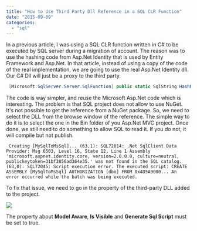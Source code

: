 ```yaml
---
title: "How to Use Third Party Dll Reference in a SQL CLR Function"
date: "2015-09-09"
categories: 
  - "sql"
---
```


In a previous article, I was using a SQL CLR function written in C\# to be executed by SQL server during a migration of account. The reason was to use the hashing code from Asp.Net Identity that is used by Entity Framework and Asp.Net. In that article, instead of using a copy of the code of the real implementation, we are going to use the real Asp.Net Identity dll. Our C\# Dll will just be a proxy to the third party.


```csharp
 [Microsoft.SqlServer.Server.SqlFunction] public static SqlString HashPassword2(string plainPassword) { var hasher = new Microsoft.AspNet.Identity.PasswordHasher(); return hasher.HashPassword(plainPassword); } 
```

The code is way simpler, and reuse the Microsoft Asp.Net code which is interesting. The problem is that SQL project does not allow to use NuGet. It's not possible to get the reference from a NuGet package. So, we need to select the DLL from the browse window of the reference. The simple way to do it is to select the one in the Bin folder of you Asp.Net MVC project. Once done, we still need to do something to allow SQL to read it. If you do not, it will compile but not publish.

``` 
 Creating [MySqlToMsSql]... (63,1): SQL72014: .Net SqlClient Data Provider: Msg 6503, Level 16, State 12, Line 1 Assembly 'microsoft.aspnet.identity.core, version=2.0.0.0, culture=neutral, publickeytoken=31bf3856ad364e35.' was not found in the SQL catalog. (63,0): SQL72045: Script execution error. The executed script: CREATE ASSEMBLY [MySqlToMsSql] AUTHORIZATION [dbo] FROM 0x4D5A9000... An error occurred while the batch was being executed. 
``` 

To fix that issue, we need to go in the property of the third-party DLL added to the project.

![](images/PropertyOfThirdParty-400x130.png)

The property about **Model Aware**, **Is Visible** and **Generate Sql Script** must be set to true.
